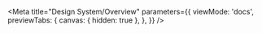 
<Meta
  title="Design System/Overview"
  parameters={{
    viewMode: 'docs',
    previewTabs: {
      canvas: { hidden: true },
    },
  }}
/>

<Title />

The Mizzou Design System is a system of guidelines, patterns and components built for our university’s specific needs. Its purpose is to help create a consistent user experience across all websites.

The Mizzou Design System provides HTML/Twig, CSS and documentation.
Produced by the [Mizzou Digital Service](https://digitalservice.missouri.edu/) team, this framework is designed to help the MU web developer community create a consistent user experience across all campus websites.

Component Statuses:

- Ready: This component is stable and is ready for general use.
- Prototype: This component is still in development and could change. The component remains in this status until it can be tested further. Wherever possible, we will try to keep the core functionality the same going forward and will communicate any potential breaking changes before updating the System.
- WIP (Work in Progress): This component is in active development and **will** change.

## Releases

[miz-ds on Gitlab](https://gitlab.com/university-of-missouri/mizzou-digital/miz-ds/mizzou-design-system)

[miz-ds/builds on Gitlab](https://gitlab.com/university-of-missouri/mizzou-digital/miz-ds/mizzou-design-system/tree/builds)

Release highlights are available on this site and individual releases are [available on Gitlab](https://gitlab.com/university-of-missouri/mizzou-digital/miz-ds/mizzou-design-system).

### Stable releases

- **[2.1.0](https://gitlab.com/university-of-missouri/mizzou-digital/miz-ds/mizzou-design-system/tags/v2.1.0)**, Oct. 07, 2020 **(latest)**
- **[2.0.0](https://gitlab.com/university-of-missouri/mizzou-digital/miz-ds/mizzou-design-system/tags/v2.0.0)**, Feb. 12, 2020
- **[1.4.0](https://gitlab.com/university-of-missouri/mizzou-digital/miz-ds/mizzou-design-system/tags/v1.4.0)**, Nov. 6, 2019
- [1.3.3](https://gitlab.com/university-of-missouri/mizzou-digital/miz-ds/mizzou-design-system/tags/v1.3.3), Oct. 29, 2019
- [1.3.2](https://gitlab.com/university-of-missouri/mizzou-digital/miz-ds/mizzou-design-system/tags/v1.3.2), Oct. 9, 2019
- [1.3.1](https://gitlab.com/university-of-missouri/mizzou-digital/miz-ds/mizzou-design-system/tags/v1.3.1), Oct. 8, 2019
- **[1.3.0](https://gitlab.com/university-of-missouri/mizzou-digital/miz-ds/mizzou-design-system/tags/v1.3.0)**, Sept. 23, 2019
- [1.2.1](https://gitlab.com/university-of-missouri/mizzou-digital/miz-ds/mizzou-design-system/tags/v1.2.1), Sept. 20, 2019
- **[1.2.0](https://gitlab.com/university-of-missouri/mizzou-digital/miz-ds/mizzou-design-system/tags/v1.2.0)**, Sept. 19, 2019
- [1.1.1](https://gitlab.com/university-of-missouri/mizzou-digital/miz-ds/mizzou-design-system/tags/v1.1.1), Sept. 3, 2019
- **[1.1.0](https://gitlab.com/university-of-missouri/mizzou-digital/miz-ds/mizzou-design-system/tags/v1.1.0)**, Aug. 28, 2019
- [1.0.1](https://gitlab.com/university-of-missouri/mizzou-digital/miz-ds/mizzou-design-system/tags/v1.0.1), Aug. 23, 2019
- **[1.0.0](https://gitlab.com/university-of-missouri/mizzou-digital/miz-ds/mizzou-design-system/tags/v1.0.0)**, Aug. 22, 2019

### Pre-release

- **[2.2.0](https://gitlab.com/university-of-missouri/mizzou-digital/miz-ds/mizzou-design-system/-/tags/v2.2.0-alpha.6)**, Mar. 15, 2021 **(alpha)**
- **[3.0.0](https://gitlab.com/university-of-missouri/mizzou-digital/miz-ds/mizzou-design-system/-/tags/3.0.0-beta.8)**, Feb. 23, 2022 **(beta)**
